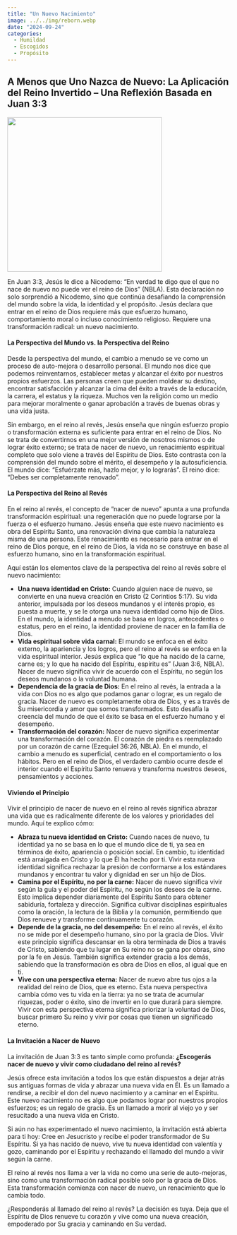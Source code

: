 ```yaml
---
title: "Un Nuevo Nacimiento"
image: ../../img/reborn.webp
date: "2024-09-24"
categories:
  - Humildad
  - Escogidos
  - Propósito
---
```


## A Menos que Uno Nazca de Nuevo: La Aplicación del Reino Invertido – Una Reflexión Basada en Juan 3:3

![](../../img/reborn.webp){fig-align="center" width="350"}

En Juan 3:3, Jesús le dice a Nicodemo: “En verdad te digo que el que no nace de nuevo no puede ver el reino de Dios” (NBLA). Esta declaración no solo sorprendió a Nicodemo, sino que continúa desafiando la comprensión del mundo sobre la vida, la identidad y el propósito. Jesús declara que entrar en el reino de Dios requiere más que esfuerzo humano, comportamiento moral o incluso conocimiento religioso. Requiere una transformación radical: un nuevo nacimiento.

#### La Perspectiva del Mundo vs. la Perspectiva del Reino

Desde la perspectiva del mundo, el cambio a menudo se ve como un proceso de auto-mejora o desarrollo personal. El mundo nos dice que podemos reinventarnos, establecer metas y alcanzar el éxito por nuestros propios esfuerzos. Las personas creen que pueden moldear su destino, encontrar satisfacción y alcanzar la cima del éxito a través de la educación, la carrera, el estatus y la riqueza. Muchos ven la religión como un medio para mejorar moralmente o ganar aprobación a través de buenas obras y una vida justa.

Sin embargo, en el reino al revés, Jesús enseña que ningún esfuerzo propio o transformación externa es suficiente para entrar en el reino de Dios. No se trata de convertirnos en una mejor versión de nosotros mismos o de lograr éxito externo; se trata de nacer de nuevo, un renacimiento espiritual completo que solo viene a través del Espíritu de Dios. Esto contrasta con la comprensión del mundo sobre el mérito, el desempeño y la autosuficiencia. El mundo dice: "Esfuérzate más, hazlo mejor, y lo lograrás". El reino dice: "Debes ser completamente renovado".

#### La Perspectiva del Reino al Revés

En el reino al revés, el concepto de "nacer de nuevo" apunta a una profunda transformación espiritual: una regeneración que no puede lograrse por la fuerza o el esfuerzo humano. Jesús enseña que este nuevo nacimiento es obra del Espíritu Santo, una renovación divina que cambia la naturaleza misma de una persona. Este renacimiento es necesario para entrar en el reino de Dios porque, en el reino de Dios, la vida no se construye en base al esfuerzo humano, sino en la transformación espiritual.

Aquí están los elementos clave de la perspectiva del reino al revés sobre el nuevo nacimiento:

-   **Una nueva identidad en Cristo:** Cuando alguien nace de nuevo, se convierte en una nueva creación en Cristo (2 Corintios 5:17). Su vida anterior, impulsada por los deseos mundanos y el interés propio, es puesta a muerte, y se le otorga una nueva identidad como hijo de Dios. En el mundo, la identidad a menudo se basa en logros, antecedentes o estatus, pero en el reino, la identidad proviene de nacer en la familia de Dios.
-   **Vida espiritual sobre vida carnal:** El mundo se enfoca en el éxito externo, la apariencia y los logros, pero el reino al revés se enfoca en la vida espiritual interior. Jesús explica que "lo que ha nacido de la carne, carne es; y lo que ha nacido del Espíritu, espíritu es" (Juan 3:6, NBLA). Nacer de nuevo significa vivir de acuerdo con el Espíritu, no según los deseos mundanos o la voluntad humana.
-   **Dependencia de la gracia de Dios:** En el reino al revés, la entrada a la vida con Dios no es algo que podamos ganar o lograr, es un regalo de gracia. Nacer de nuevo es completamente obra de Dios, y es a través de Su misericordia y amor que somos transformados. Esto desafía la creencia del mundo de que el éxito se basa en el esfuerzo humano y el desempeño.
-   **Transformación del corazón:** Nacer de nuevo significa experimentar una transformación del corazón. El corazón de piedra es reemplazado por un corazón de carne (Ezequiel 36:26, NBLA). En el mundo, el cambio a menudo es superficial, centrado en el comportamiento o los hábitos. Pero en el reino de Dios, el verdadero cambio ocurre desde el interior cuando el Espíritu Santo renueva y transforma nuestros deseos, pensamientos y acciones.

#### Viviendo el Principio

Vivir el principio de nacer de nuevo en el reino al revés significa abrazar una vida que es radicalmente diferente de los valores y prioridades del mundo. Aquí te explico cómo:

-   **Abraza tu nueva identidad en Cristo:** Cuando naces de nuevo, tu identidad ya no se basa en lo que el mundo dice de ti, ya sea en términos de éxito, apariencia o posición social. En cambio, tu identidad está arraigada en Cristo y lo que Él ha hecho por ti. Vivir esta nueva identidad significa rechazar la presión de conformarse a los estándares mundanos y encontrar tu valor y dignidad en ser un hijo de Dios.
-   **Camina por el Espíritu, no por la carne:** Nacer de nuevo significa vivir según la guía y el poder del Espíritu, no según los deseos de la carne. Esto implica depender diariamente del Espíritu Santo para obtener sabiduría, fortaleza y dirección. Significa cultivar disciplinas espirituales como la oración, la lectura de la Biblia y la comunión, permitiendo que Dios renueve y transforme continuamente tu corazón.
-   **Depende de la gracia, no del desempeño:** En el reino al revés, el éxito no se mide por el desempeño humano, sino por la gracia de Dios. Vivir este principio significa descansar en la obra terminada de Dios a través de Cristo, sabiendo que tu lugar en Su reino no se gana por obras, sino por la fe en Jesús. También significa extender gracia a los demás, sabiendo que la transformación es obra de Dios en ellos, al igual que en ti.
-   **Vive con una perspectiva eterna:** Nacer de nuevo abre tus ojos a la realidad del reino de Dios, que es eterno. Esta nueva perspectiva cambia cómo ves tu vida en la tierra: ya no se trata de acumular riquezas, poder o éxito, sino de invertir en lo que durará para siempre. Vivir con esta perspectiva eterna significa priorizar la voluntad de Dios, buscar primero Su reino y vivir por cosas que tienen un significado eterno.

#### La Invitación a Nacer de Nuevo

La invitación de Juan 3:3 es tanto simple como profunda: **¿Escogerás nacer de nuevo y vivir como ciudadano del reino al revés?**

Jesús ofrece esta invitación a todos los que están dispuestos a dejar atrás sus antiguas formas de vida y abrazar una nueva vida en Él. Es un llamado a rendirse, a recibir el don del nuevo nacimiento y a caminar en el Espíritu. Este nuevo nacimiento no es algo que podamos lograr por nuestros propios esfuerzos; es un regalo de gracia. Es un llamado a morir al viejo yo y ser resucitado a una nueva vida en Cristo.

Si aún no has experimentado el nuevo nacimiento, la invitación está abierta para ti hoy: Cree en Jesucristo y recibe el poder transformador de Su Espíritu. Si ya has nacido de nuevo, vive tu nueva identidad con valentía y gozo, caminando por el Espíritu y rechazando el llamado del mundo a vivir según la carne.

El reino al revés nos llama a ver la vida no como una serie de auto-mejoras, sino como una transformación radical posible solo por la gracia de Dios. Esta transformación comienza con nacer de nuevo, un renacimiento que lo cambia todo.

¿Responderás al llamado del reino al revés? La decisión es tuya. Deja que el Espíritu de Dios renueve tu corazón y vive como una nueva creación, empoderado por Su gracia y caminando en Su verdad.
